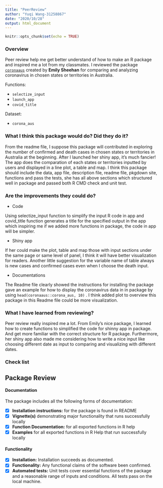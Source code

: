 ```yaml
---
title: "PeerReview"
author: "Yuqi Wang-31258867"
date: "2020/10/28"
output: html_document
---
```


```r
knitr::opts_chunk$set(echo = TRUE)
```



### Overview  

Peer review help me get better understand of how to make an R package and inspired me a lot from my classmates. I reviewed the package [`coronaaus`](https://github.com/etc5523-2020/r-package-assessment-EmilySheehan0012) created by **Emily Sheehan** for comparing and analyzing coronavirus in chosen states or territories in Australia.  

Functions:  

- `selectize_input`  
- `launch_app`  
- `covid_title`  

Dataset:  

- `corona_aus`

### What I think this package would do? Did they do it?  

From the readme file, I suppose this package will contributed in exploring the number of confirmed and death cases in chosen states or territories in Australia at the beginning. After I launched her shiny app, it’s much fancier! The app does the comparation of each states or territories inputted by users and displayed in a line plot, a table and map.
I think this package should include the data, app file, description file, readme file, pkgdown site, functions and pass the tests, she has all above sections which structured well in package and passed both R CMD check and unit test.

### Are the improvements they could do?  

-	Code  

Using selectize_input function to simplify the input R code in app and covid_title function generates a title for the specified output in the app which inspiring me if we added more functions in package, the code in app will be simpler.  

-	Shiny app  

If her could make the plot, table and map those with input sections under the same page or same level of panel, I think it will have better visualization for readers. Another little suggestion for the variable name of table always is new cases and confirmed cases even when I choose the death input.  

-	Documentations   

The Readme file clearly showed the instructions for installing the package gave an example for how to display the coronavirus data in in package by using `head(coronaaus::corona_aus, 10)` . I think added plot to overview this package in this Readme file could be more visualization.

### What I have learned from reviewing?  

Peer review really inspired me a lot. From Emily’s nice package, I learned how to create functions to simplified the code for shinny app in package. And get more familiar with the correct structure for R package. Furthermore, her shiny app also made me considering how to write a nice input like choosing different date as input to comparing and visualizing with different dates.   


### Check list  

## Package Review 

#### Documentation

The package includes all the following forms of documentation:

- [X] **Installation instructions:** for the package is found in README
- [X] **Vignette(s)** demonstrating major functionality that runs successfully locally
- [X] **Function Documentation:** for all exported functions in R help
- [X] **Examples** for all exported functions in R Help that run successfully locally

#### Functionality

- [X] **Installation:** Installation succeeds as documented.
- [X] **Functionality:** Any functional claims of the software been confirmed.
- [X] **Automated tests:** Unit tests cover essential functions of the package and a reasonable range of inputs and conditions. All tests pass on the local machine.


